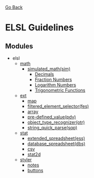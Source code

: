 [https://elsl.mwashcdn.ml/ Go Back]
= ELSL Guidelines =
== Modules ==
* elsl
** [[wiki/math|math]]
*** [[wiki/math/sim|simulated_math(sim)]]
**** [[wiki/math/sim#dec|Decimals]]
**** [[wiki/math/sim#frc|Fraction Numbers]]
**** [[wiki/math/sim#log|Logarithm Numbers]]
**** [[wiki/math/sim#sin|Trigonometric Functions]]
** [[wiki/ext|ext]]
*** [[wiki/ext/map|map]]
*** [[wiki/ext/fes|filtered_element_selector(fes)]]
*** [[wiki/ext/array|array]]
*** [[wiki/ext/pdc|pre-defined_value(pdv)]]
*** [[wiki/ext/otr|object_type_recognizer(otr)]]
*** [[wiki/ext/sqp|string_quick_parse(sqp)]]
** [[wiki/stat|stat]]
*** [[wiki/stat/ess|extended_spreadsheet(ess)]]
*** [[wiki/stat/dbs|database_spreadsheet(dbs)]]
*** [[wiki/stat/csv|csv]]
*** [[wiki/stat/stat2d|stat2d]]
** [[wiki/styler|styler]]
*** [[wiki/styler/notes|notes]]
*** [[wiki/styler/buttons|buttons]]
